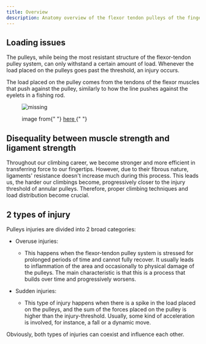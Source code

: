 ```yaml
---
title: Overview
description: Anatomy overview of the flexor tendon pulleys of the finger
---
```



## Loading issues

The pulleys, while being the most resistant structure of the flexor-tendon pulley system, can only withstand a certain amount of load. Whenever the load placed on the pulleys goes past the threshold, an injury occurs.

The load placed on the pulley comes from the tendons of the flexor muscles that push against the pulley, similarly to how the line pushes against the eyelets in a fishing rod.

<figure>
  <img src={Rod} alt="missing" style={{ width: "60%", marginLeft: "20%" }} />
  <figcaption>
    <p>
      image from{" "}
      <a href="https://www.clipartlogo.com/istock/icon-fishing-rod-vector-1724367.html">
        here
      </a>{" "}
    </p>
  </figcaption>
</figure>

## Disequality between muscle strength and ligament strength

Throughout our climbing career, we become stronger and more efficient in transferring force to our fingertips. However, due to their fibrous nature, ligaments' resistance doesn't increase much during this process. This leads us, the harder our climbings become, progressively closer to the injury threshold of annular pulleys. Therefore, proper climbing techniques and load distribution become crucial.

## 2 types of injury

Pulleys injuries are divided into 2 broad categories:

- Overuse injuries:

  - This happens when the flexor-tendon pulley system is stressed for prolonged periods of time and cannot fully recover. It usually leads to inflammation of the area and occasionally to physical damage of the pulleys. The main characteristic is that this is a process that builds over time and progressively worsens.

- Sudden injuries:
  - This type of injury happens when there is a spike in the load placed on the pulleys, and the sum of the forces placed on the pulley is higher than the injury-threshold. Usually, some kind of acceleration is involved, for instance, a fall or a dynamic move.

Obviously, both types of injuries can coexist and influence each other.
